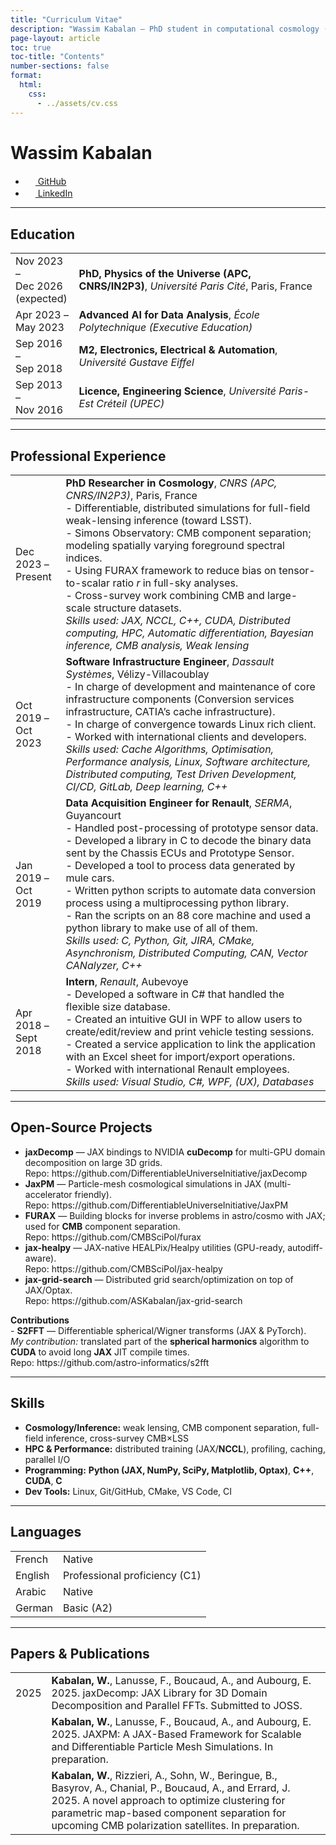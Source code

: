 ```yaml
---
title: "Curriculum Vitae"
description: "Wassim Kabalan — PhD student in computational cosmology (APC, CNRS/IN2P3)"
page-layout: article
toc: true
toc-title: "Contents"
number-sections: false
format:
  html:
    css:
      - ../assets/cv.css
---
```


# Wassim Kabalan

- [![](../assets/github.png){width="16"} GitHub](https://github.com/ASKabalan/)
- [![](../assets/linkedin.jpeg){width="16"} LinkedIn](https://www.linkedin.com/in/wassimkabalan/)  

---

## Education

<table class="cv-experience">
<tr>
<td class="cv-date">Nov 2023 –<br>Dec 2026<br>(expected)</td>
<td class="cv-content">**PhD, Physics of the Universe (APC, CNRS/IN2P3)**, *Université Paris Cité*, Paris, France</td>
</tr>

<tr>
<td class="cv-date">Apr 2023 –<br>May 2023</td>
<td class="cv-content">**Advanced AI for Data Analysis**, *École Polytechnique (Executive Education)*</td>
</tr>

<tr>
<td class="cv-date">Sep 2016 –<br>Sep 2018</td>
<td class="cv-content">**M2, Electronics, Electrical & Automation**, *Université Gustave Eiffel*</td>
</tr>

<tr>
<td class="cv-date">Sep 2013 –<br>Nov 2016</td>
<td class="cv-content">**Licence, Engineering Science**, *Université Paris-Est Créteil (UPEC)*</td>
</tr>
</table>

---

## Professional Experience

<table class="cv-experience">
<tr>
<td class="cv-date">Dec 2023 –<br>Present</td>
<td class="cv-content">
**PhD Researcher in Cosmology**, *CNRS (APC, CNRS/IN2P3)*, Paris, France<br>
 - Differentiable, distributed simulations for full-field weak-lensing inference (toward LSST).<br>
 - Simons Observatory: CMB component separation; modeling spatially varying foreground spectral indices.<br>
 - Using FURAX framework to reduce bias on tensor-to-scalar ratio *r* in full-sky analyses.<br>
 - Cross-survey work combining CMB and large-scale structure datasets.<br>
*Skills used: JAX, NCCL, C++, CUDA, Distributed computing, HPC, Automatic differentiation, Bayesian inference, CMB analysis, Weak lensing*
</td>
</tr>

<tr>
<td class="cv-date">Oct 2019 –<br>Oct 2023</td>
<td class="cv-content">
**Software Infrastructure Engineer**, *Dassault Systèmes*, Vélizy-Villacoublay<br>
 - In charge of development and maintenance of core infrastructure components (Conversion services infrastructure, CATIA's cache infrastructure).<br>
 - In charge of convergence towards Linux rich client.<br>
 - Worked with international clients and developers.<br>
*Skills used: Cache Algorithms, Optimisation, Performance analysis, Linux, Software architecture, Distributed computing, Test Driven Development, CI/CD, GitLab, Deep learning, C++*
</td>
</tr>

<tr>
<td class="cv-date">Jan 2019 –<br>Oct 2019</td>
<td class="cv-content">
**Data Acquisition Engineer for Renault**, *SERMA*, Guyancourt<br>
 - Handled post-processing of prototype sensor data.<br>
 - Developed a library in C to decode the binary data sent by the Chassis ECUs and Prototype Sensor.<br>
 - Developed a tool to process data generated by mule cars.<br>
 - Written python scripts to automate data conversion process using a multiprocessing python library.<br>
 - Ran the scripts on an 88 core machine and used a python library to make use of all of them.<br>
*Skills used: C, Python, Git, JIRA, CMake, Asynchronism, Distributed Computing, CAN, Vector CANalyzer, C++*
</td>
</tr>

<tr>
<td class="cv-date">Apr 2018 –<br>Sept 2018</td>
<td class="cv-content">
**Intern**, *Renault*, Aubevoye<br>
 - Developed a software in C# that handled the flexible size database.<br>
 - Created an intuitive GUI in WPF to allow users to create/edit/review and print vehicle testing sessions.<br>
 - Created a service application to link the application with an Excel sheet for import/export operations.<br>
 - Worked with international Renault employees.<br>
*Skills used: Visual Studio, C#, WPF, (UX), Databases*
</td>
</tr>
</table>

---

## Open-Source Projects

- **jaxDecomp** — JAX bindings to NVIDIA **cuDecomp** for multi-GPU domain decomposition on large 3D grids.  
  Repo: https://github.com/DifferentiableUniverseInitiative/jaxDecomp
- **JaxPM** — Particle-mesh cosmological simulations in JAX (multi-accelerator friendly).  
  Repo: https://github.com/DifferentiableUniverseInitiative/JaxPM
- **FURAX** — Building blocks for inverse problems in astro/cosmo with JAX; used for **CMB** component separation.  
  Repo: https://github.com/CMBSciPol/furax
- **jax-healpy** — JAX-native HEALPix/Healpy utilities (GPU-ready, autodiff-aware).  
  Repo: https://github.com/CMBSciPol/jax-healpy
- **jax-grid-search** — Distributed grid search/optimization on top of JAX/Optax.  
  Repo: https://github.com/ASKabalan/jax-grid-search

**Contributions**  
- **S2FFT** — Differentiable spherical/Wigner transforms (JAX & PyTorch).  
  *My contribution:* translated part of the **spherical harmonics** algorithm to **CUDA** to avoid long **JAX** JIT compile times.  
  Repo: https://github.com/astro-informatics/s2fft

---

## Skills

- **Cosmology/Inference:** weak lensing, CMB component separation, full-field inference, cross-survey CMB×LSS  
- **HPC & Performance:** distributed training (JAX/**NCCL**), profiling, caching, parallel I/O  
- **Programming:** **Python (JAX, NumPy, SciPy, Matplotlib, Optax)**, **C++**, **CUDA**, **C**  
- **Dev Tools:** Linux, Git/GitHub, CMake, VS Code, CI

---

## Languages

<table class="cv-experience">
<tr>
<td class="cv-date">French</td>
<td class="cv-content">Native</td>
</tr>

<tr>
<td class="cv-date">English</td>
<td class="cv-content">Professional proficiency (C1)</td>
</tr>

<tr>
<td class="cv-date">Arabic</td>
<td class="cv-content">Native</td>
</tr>

<tr>
<td class="cv-date">German</td>
<td class="cv-content">Basic (A2)</td>
</tr>
</table>

---

## Papers & Publications

<table class="cv-experience">
<tr>
<td class="cv-date">2025</td>
<td class="cv-content">
**Kabalan, W.**, Lanusse, F., Boucaud, A., and Aubourg, E. 2025. jaxDecomp: JAX Library for 3D Domain Decomposition and Parallel FFTs. Submitted to JOSS.
</td>
</tr>

<tr>
<td class="cv-date"></td>
<td class="cv-content">
**Kabalan, W.**, Lanusse, F., Boucaud, A., and Aubourg, E. 2025. JAXPM: A JAX-Based Framework for Scalable and Differentiable Particle Mesh Simulations. In preparation.
</td>
</tr>

<tr>
<td class="cv-date"></td>
<td class="cv-content">
**Kabalan, W.**, Rizzieri, A., Sohn, W., Beringue, B., Basyrov, A., Chanial, P., Boucaud, A., and Errard, J. 2025. A novel approach to optimize clustering for parametric map-based component separation for upcoming CMB polarization satellites. In preparation.
</td>
</tr>
</table>